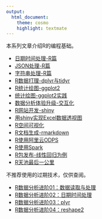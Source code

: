 ```yaml
---
output:
  html_document:
    theme: cosmo
    highlight: textmate
---
```


本系列文章介绍R的编程基础。

+ [日期时间处理-R篇](R_datetime.html)
+ [JSON处理-R篇](R_JSON.html)
+ [字符串处理-R篇](R_string.html)
+ [R数据打理-dplyr与tidyr](files/dplyr-tidyr-cheatsheet.pdf)
+ [R统计绘图-ggplot2](files/ggplot2-cheatsheet.pdf)
+ [统计绘图-ggplot2实践](R_ggplot2.html)
+ [数据分析体验升级-交互化](R_interactive.html)
+ [R网站开发-shiny](files/shiny-cheatsheet.pdf)
+ [用shiny实现Excel数据透视图](R_shiny_ts_viewer.html)
+ [R空间可视化](spatial_analysis_R_vis.html)
+ [R文档生成-rmarkdown](files/rmarkdown-cheatsheet-2.0.pdf)
+ [R使用阿里云ODPS](R_ODPS.html)
+ [R使用Spark](R_spark.html)
+ [R包发布-线性回归为例](R_package_dev.html)
+ [R天池最后一公里](R_tianchi_logistics.html)

不推荐使用的过期技术，仅供查阅。

+ [R数据分析进阶01：数据读取与处理](R_read_preprocess.html)
+ [R数据分析进阶02：日期时间处理](R_datetime_old.html)
+ [R数据分析进阶03：plyr](R_plyr.html)
+ [R数据分析进阶04：reshape2](R_reshape2.html)

